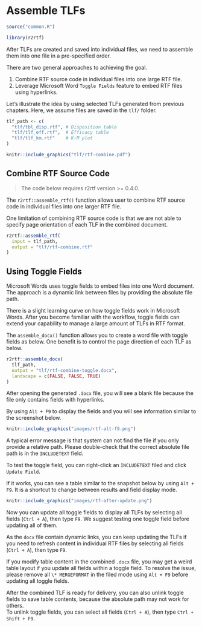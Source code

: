 # Assemble TLFs {#assemble}

```r
source("common.R")
```

```r
library(r2rtf)
```

After TLFs are created and saved into individual files, 
we need to assemble them into one file in a pre-specified order. 

There are two general approaches to achieving the goal. 

1. Combine RTF source code in individual files into one large RTF file. 
1. Leverage Microsoft Word `Toggle Fields` feature to embed RTF files using 
hyperlinks. 

Let's illustrate the idea by using selected TLFs generated from previous chapters. 
Here, we assume files are saved in the `tlf/` folder. 

```r
tlf_path <- c(
  "tlf/tbl_disp.rtf", # Disposition table
  "tlf/tlf_eff.rtf",  # Efficacy table
  "tlf/tlf_km.rtf"    # K-M plot
)
```

```r
knitr::include_graphics("tlf/rtf-combine.pdf")
```

## Combine RTF Source Code

> The code below requires r2rtf version >= 0.4.0. 

The `r2rtf::assemble_rtf()` function allows user to combine RTF 
source code in individual files into one larger RTF file. 

::: {.rmdnote data-latex=""}
One limitation of combining RTF source code is that 
we are not able to specify page orientation of each TLF 
in the combined document. 
:::

```r
r2rtf::assemble_rtf(
  input = tlf_path, 
  output = "tlf/rtf-combine.rtf"
)
```

## Using Toggle Fields

Microsoft Words uses toggle fields to embed files into one Word document. 
The approach is a dynamic link between files by providing the absolute file path. 

::: {.rmdnote data-latex=""}
There is a slight learning curve on how toggle fields work 
in Microsoft Words. 
After you become familiar with the workflow, 
toggle fields can extend your capability to manage a large amount of TLFs
in RTF format.
::: 

The `assemble_docx()` function 
allows you to create a word file with toggle fields as below.
One benefit is to control the page direction of each TLF as below. 

```r
r2rtf::assemble_docx(
  tlf_path,
  output = "tlf/rtf-combine-toggle.docx",
  landscape = c(FALSE, FALSE, TRUE)
)
```

After opening the generated `.docx` file, 
you will see a blank file because the file only contains fields
with hyperlinks. 

By using `Alt + F9` to display the fields and you will 
see information similar to the screenshot below.

```r
knitr::include_graphics("images/rtf-alt-f9.png")
```

::: {.rmdnote data-latex=""}
A typical error message is that system can not find the file 
if you only provide a relative path. 
Please double-check that the correct absolute file path is in the `INCLUDETEXT` field. 
:::

To test the toggle field, you can right-click an `INCLUDETEXT` filed and 
click `Update Field`. 

If it works, you can see a table similar to the snapshot below
by using `Alt + F9`. 
It is a shortcut to change between results and field display mode. 

```r
knitr::include_graphics("images/rtf-after-update.png")
```

Now you can update all toggle fields to display all TLFs by 
selecting all fields (`Ctrl + A`), then type `F9`. 
We suggest testing one toggle field before updating all of them.

As the `docx` file contain dynamic links, 
you can keep updating the TLFs if you need to refresh content in 
individual RTF files by selecting all fields (`Ctrl + A`), then type `F9`. 

::: {.rmdnote data-latex=""}
If you modify table content in the combined `.docx` file, 
you may get a weird table layout if you update all fields within a toggle field. 
To resolve the issue, please remove all `\* MERGEFORMAT` in the filed mode using `Alt + F9` before updating all toggle fields.
::: 


After the combined TLF is ready for delivery, 
you can also unlink toggle fields to save table contents, 
because the absolute path may not work for others.  
To unlink toggle fields, you can select all fields (`Ctrl + A`), 
then type `Ctrl + Shift + F9`. 
